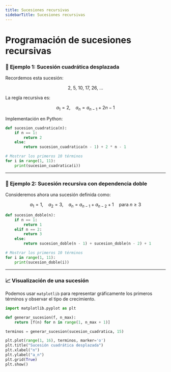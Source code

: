 ```yaml
---
title: Sucesiones recursivas
sidebarTitle: Sucesiones recursivas
---
```


<link
  rel="stylesheet"
  href="https://cdn.jsdelivr.net/npm/katex/dist/katex.css"
/>



# Programación de sucesiones recursivas

### 🧪 Ejemplo 1: Sucesión cuadrática desplazada

Recordemos esta sucesión:

```math
2,\ 5,\ 10,\ 17,\ 26,\ \ldots
```

La regla recursiva es:

$$
a_1 = 2, \quad a_n = a_{n-1} + 2n - 1
$$

Implementación en Python:

```python
def sucesion_cuadratica(n):
    if n == 1:
        return 2
    else:
        return sucesion_cuadratica(n - 1) + 2 * n - 1

# Mostrar los primeros 10 términos
for i in range(1, 11):
    print(sucesion_cuadratica(i))
```
---

### 🧪 Ejemplo 2: Sucesión recursiva con dependencia doble

Consideremos ahora una sucesión definida como:

$$
a_1 = 1,\quad a_2 = 3,\quad a_n = a_{n-1} + a_{n-2} + 1 \quad \text{para } n \geq 3
$$

```python
def sucesion_doble(n):
    if n == 1:
        return 1
    elif n == 2:
        return 3
    else:
        return sucesion_doble(n - 1) + sucesion_doble(n - 2) + 1

# Mostrar los primeros 10 términos
for i in range(1, 11):
    print(sucesion_doble(i))
```
---

### 📈 Visualización de una sucesión

Podemos usar `matplotlib` para representar gráficamente los primeros términos y observar el tipo de crecimiento.

```python
import matplotlib.pyplot as plt

def generar_sucesion(f, n_max):
    return [f(n) for n in range(1, n_max + 1)]

terminos = generar_sucesion(sucesion_cuadratica, 15)

plt.plot(range(1, 16), terminos, marker='o')
plt.title("Sucesión cuadrática desplazada")
plt.xlabel("n")
plt.ylabel("a_n")
plt.grid(True)
plt.show()
```